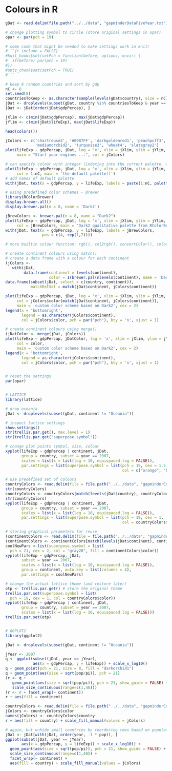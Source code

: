 Colours in R
======================

```r
gDat <- read.delim(file.path("../../data", "gapminderDataFiveYear.txt"))

# change plotting symbol to circle (store original settings in opar)
opar <- par(pch = 19)

# some code that might be needed to make settings work in knitr
#```{r include = FALSE}  
#knit_hooks$set(setPch = function(before, options, envir) {  
#  if(before) par(pch = 19)  
#})  
#opts_chunk$set(setPch = TRUE)  
#```

# keep 8 random countries and sort by gdp
nC <- 8
set.seed(8)
countriesToKeep <- as.character(sample(levels(gDat$country), size = nC))
jDat <- droplevels(subset(gDat, country %in% countriesToKeep & year == 2007))
jDat <- jDat[order(jDat$gdpPercap), ]

jXlim <- c(min(jDat$gdpPercap), max(jDat$gdpPercap))
jYlim <- c(min(jDat$lifeExp), max(jDat$lifeExp))

head(colors())

jColors <- c('chartreuse3', '#0087FF', 'darkgoldenrod1', 'peachpuff3',
             'mediumorchid2', 'turquoise3', 'wheat4', 'slategray2')
plot(lifeExp ~ gdpPercap, jDat, log = 'x', xlim = jXlim, ylim = jYlim,
     main = "Start your engines ...", col = jColors)

# can specify colour with integer (indexing into the current palette, which can be seen with 'palette()')
plot(lifeExp ~ gdpPercap, jDat, log = 'x', xlim = jXlim, ylim = jYlim,
     col = 1:nC, main = 'the default palette()')
# add names of default palette
with(jDat, text(x = gdpPercap, y = lifeExp, labels = paste(1:nC, palette()), pos = c(4, rep(1,7))))

# using predefined color schemes - Brewer
library(RColorBrewer)
display.brewer.all()
display.brewer.pal(n = 8, name = 'Dark2')

jBrewColors <- brewer.pal(n = 8, name = "Dark2")
plot(lifeExp ~ gdpPercap, jDat, log = 'x', xlim = jXlim, ylim = jYlim,
     col = jBrewColors, main = 'Dark2 qualitative palette from RColorBrewer')
with(jDat, text(x = gdpPercap, y = lifeExp, labels = jBrewColors,
                pos = c(4, rep(1,7))))

# more builtin colour function: rgb(), col2rgb(), convertColor(), colorspace()

# create continent colours using match()
# create a data frame with a colour for each continent
(jColors <-
   with(jDat,
        data.frame(continent = levels(continent),
                   color = I(brewer.pal(nlevels(continent), name = 'Dark2')))))
data.frame(subset(jDat, select = c(country, continent)),
           matchRetVal = match(jDat$continent, jColors$continent))

plot(lifeExp ~ gdpPercap, jDat, log = 'x', xlim = jXlim, ylim = jYlim,
     col = jColors$color[match(jDat$continent, jColors$continent)],
     main = 'custom color scheme based on Dark2', cex = 2)
legend(x = 'bottomright', 
       legend = as.character(jColors$continent),
       col = jColors$color, pch = par("pch"), bty = 'n', xjust = 1)

# create continent colours using merge()
(jDatColor <- merge(jDat, jColors))
plot(lifeExp ~ gdpPercap, jDatColor, log = 'x', xlim = jXlim, ylim = jYlim,
     col = color,
     main = 'custom color scheme based on Dark2', cex = 2)
legend(x = 'bottomright', 
       legend = as.character(jColors$continent),
       col = jColors$color, pch = par("pch"), bty = 'n', xjust = 1)


# reset the settings
par(opar)


# LATTICE
library(lattice)

# drop oceania
jDat <- droplevels(subset(gDat, continent != "Oceania"))

# inspect lattice settings
show.settings()
str(trellis.par.get(), max.level = 1)
str(trellis.par.get("superpose.symbol"))

# change plot points symbol, size, colour
xyplot(lifeExp ~ gdpPercap | continent, jDat,
       group = country, subset = year == 2007,
       scales = list(x = list(log = 10, equispaced.log = FALSE)),
       par.settings = list(superpose.symbol = list(pch = 19, cex = 1.5,
                                                   col = c("orange", "blue"))))

# use predefined set of colours
countryColors <- read.delim(file = file.path("../../data", "gapminderCountryColors.txt"), as.is = 3)
str(countryColors)
countryColors <- countryColors[match(levels(jDat$country), countryColors$country), ]
str(countryColors)
xyplot(lifeExp ~ gdpPercap | continent, jDat,
       group = country, subset = year == 2007,
       scales = list(x = list(log = 10, equispaced.log = FALSE)),
       par.settings = list(superpose.symbol = list(pch = 19, cex = 1,
                                                   col = countryColors$color)))

# storing graphical parameters for reuse
(continentColors <- read.delim(file = file.path("../../data", "gapminderContinentColors.txt"), as.is = 3))
(continentColors <- continentColors[match(levels(jDat$continent), continentColors$continent), ])
coolNewPars <-list(superpose.symbol = list(
  pch = 21, cex = 2, col = "gray20", fill = continentColors$color))
xyplot(lifeExp ~ gdpPercap, jDat,
       subset = year == 2007,
       scales = list(x = list(log = 10, equispaced.log = FALSE)),
       group = continent, auto.key = list(columns = 4),
       par.settings = coolNewPars)

# change the actual lattice theme (and restore later)
otp <- trellis.par.get() # store the original theme
trellis.par.set(superpose.symbol = list(
  pch = 19, cex = 1, col = countryColors$color))
xyplot(lifeExp ~ gdpPercap | continent, jDat,
       group = country, subset = year == 2007,
       scales = list(x = list(log = 10, equispaced.log = FALSE)))
trellis.par.set(otp)


# GGPLOT2
library(ggplot2)

jDat <- droplevels(subset(gDat, continent != "Oceania"))

jYear <- 2007
q <- ggplot(subset(jDat, year == jYear),
            aes(x = gdpPercap, y = lifeExp)) + scale_x_log10()
q + geom_point(pch = 21, size = 8, fill = "darkorchid1")
q + geom_point(aes(size = sqrt(pop/pi)), pch = 21)
(r <- q +
   geom_point(aes(size = sqrt(pop/pi)), pch = 21, show_guide = FALSE) +
   scale_size_continuous(range=c(1,40)))
(r <- r + facet_wrap(~ continent))
r + aes(fill = continent)

countryColors <- read.delim(file = file.path("../../data", "gapminderCountryColors.txt"), as.is = 3)
jColors <- countryColors$color
names(jColors) <- countryColors$country
r + aes(fill = country) + scale_fill_manual(values = jColors)

# again, but unhide small countries by reordering rows based on population
jDat <- jDat[with(jDat, order(year, -1 * pop)), ]
ggplot(subset(jDat, year == jYear),
       aes(x = gdpPercap, y = lifeExp)) + scale_x_log10() +
  geom_point(aes(size = sqrt(pop/pi)), pch = 21, show_guide = FALSE) +
  scale_size_continuous(range=c(1,40)) +
  facet_wrap(~ continent) +
  aes(fill = country) + scale_fill_manual(values = jColors)
```